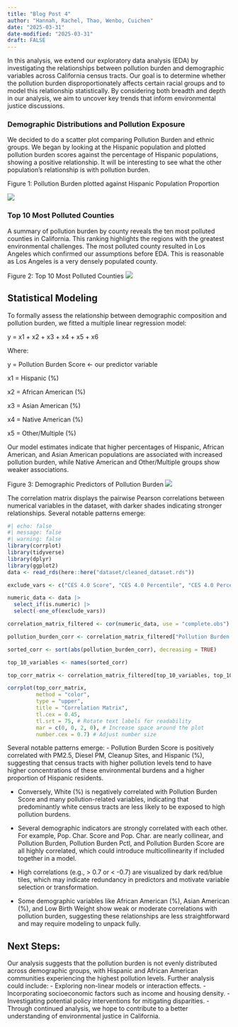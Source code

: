 ```yaml
---
title: "Blog Post 4"
author: "Hannah, Rachel, Thao, Wenbo, Cuichen"
date: "2025-03-31"
date-modified: "2025-03-31"
draft: FALSE
---
```


In this analysis, we extend our exploratory data analysis (EDA) by investigating the relationships between pollution burden and demographic variables across California census tracts. Our goal is to determine whether the pollution burden disproportionately affects certain racial groups and to model this relationship statistically. By considering both breadth and depth in our analysis, we aim to uncover key trends that inform environmental justice discussions.

### Demographic Distributions and Pollution Exposure
We decided to do a scatter plot comparing Pollution Burden and ethnic groups. We began by looking at the Hispanic population and plotted pollution burden scores against the percentage of Hispanic populations, showing a positive relationship. It will be interesting to see what the other population’s relationship is with pollution burden. 

Figure 1: Pollution Burden plotted against Hispanic Population Proportion 

![](/images/blog4_a.png){fig-alt="Pollution Burden vs Hispanic Population"}

### Top 10 Most Polluted Counties
A summary of pollution burden by county reveals the ten most polluted counties in California. This ranking highlights the regions with the greatest environmental challenges. The most polluted county resulted in Los Angeles which confirmed our assumptions before EDA. This is reasonable as Los Angeles is a very densely populated county. 

Figure 2: Top 10 Most Polluted Counties 
![](/images/blog4_b.png){fig-alt="Top 10 Most Polluted Counties"}

## Statistical Modeling

To formally assess the relationship between demographic composition and pollution burden, we fitted a multiple linear regression model:
    
y = x1 + x2 + x3 + x4 + x5 + x6

Where:

y = Pollution Burden Score <- our predictor variable

x1 = Hispanic (%)

x2 = African American (%)

x3 = Asian American (%)

x4 = Native American (%)

x5 = Other/Multiple (%)
    
Our model estimates indicate that higher percentages of Hispanic, African American, and Asian American populations are associated with increased pollution burden, while Native American and Other/Multiple groups show weaker associations.

Figure 3: Demographic Predictors of Pollution Burden
![](/images/blog4_c.png){fig-alt="Demographic Predictors of Pollution Burden"}

The correlation matrix displays the pairwise Pearson correlations between numerical variables in the dataset, with darker shades indicating stronger relationships. Several notable patterns emerge:
```r
#| echo: false
#| message: false
#| warning: false
library(corrplot)
library(tidyverse)
library(dplyr)
library(ggplot2)
data <- read_rds(here::here("dataset/cleaned_dataset.rds"))

exclude_vars <- c("CES 4.0 Score", "CES 4.0 Percentile", "CES 4.0 Percentile Range", "Pollution                        Burden Pctl", "Longitude", "Latitude", "Ozone Pctl", "PM2.5 Pctl","Diesel PM Pctl", "Tox. Release Pctl", "Traffic Pctl", "Cleanup Sites Pctl",  "Haz. Waste Pctl", "Solid Waste Pctl", "Pollution Burden", "Asthma Pctl", "Low Birth Weight Pctl", "Cardiovascular Disease Pctl","Pop. Char. Pctl")

numeric_data <- data |>
  select_if(is.numeric) |>
  select(-one_of(exclude_vars))

correlation_matrix_filtered <- cor(numeric_data, use = "complete.obs")

pollution_burden_corr <- correlation_matrix_filtered["Pollution Burden Score",]

sorted_corr <- sort(abs(pollution_burden_corr), decreasing = TRUE)

top_10_variables <- names(sorted_corr)

top_corr_matrix <- correlation_matrix_filtered[top_10_variables, top_10_variables]

corrplot(top_corr_matrix, 
         method = "color", 
         type = "upper", 
         title = "Correlation Matrix", 
         tl.cex = 0.45, 
         tl.srt = 75, # Rotate text labels for readability
         mar = c(0, 0, 2, 0), # Increase space around the plot
         number.cex = 0.7) # Adjust number size

```

Several notable patterns emerge:
- Pollution Burden Score is positively correlated with PM2.5, Diesel PM, Cleanup Sites, and Hispanic (%), suggesting that census tracts with higher pollution levels tend to have higher concentrations of these environmental burdens and a higher proportion of Hispanic residents.

- Conversely, White (%) is negatively correlated with Pollution Burden Score and many pollution-related variables, indicating that predominantly white census tracts are less likely to be exposed to high pollution burdens.

- Several demographic indicators are strongly correlated with each other. For example, Pop. Char. Score and Pop. Char. are nearly collinear, and Pollution Burden, Pollution Burden Pctl, and Pollution Burden Score are all highly correlated, which could introduce multicollinearity if included together in a model.

- High correlations (e.g., > 0.7 or < -0.7) are visualized by dark red/blue tiles, which may indicate redundancy in predictors and motivate variable selection or transformation.

- Some demographic variables like African American (%), Asian American (%), and Low Birth Weight show weak or moderate correlations with pollution burden, suggesting these relationships are less straightforward and may require modeling to unpack fully.

## Next Steps:
Our analysis suggests that the pollution burden is not evenly distributed across demographic groups, with Hispanic and African American communities experiencing the highest pollution levels. Further analysis could include:
- Exploring non-linear models or interaction effects.
- Incorporating socioeconomic factors such as income and housing density.
- Investigating potential policy interventions for mitigating disparities.
- Through continued analysis, we hope to contribute to a better understanding of environmental justice in California.
